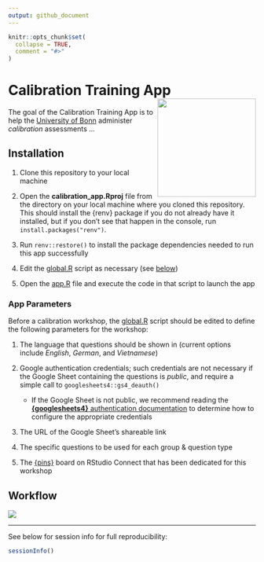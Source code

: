 ```yaml
---
output: github_document
---
```


<!-- README.md is generated from README.Rmd. Please edit that file -->

```r
knitr::opts_chunk$set(
  collapse = TRUE,
  comment = "#>"
)
```

# Calibration Training App <img src="www/university_logo.jpg" align="right" height="200" />

<!-- badges: start -->
<!-- badges: end -->

The goal of the Calibration Training App is to help the [University of Bonn](https://www.uni-bonn.de/en/university/) administer *calibration* assessments ...

## Installation

1. Clone this repository to your local machine

2. Open the **calibration_app.Rproj** file from the directory on your local machine where you cloned this repository. This should install the {renv} package if you do not already have it installed, but if you don't see that happen in the console, run `install.packages("renv")`.

3. Run `renv::restore()` to install the package dependencies needed to run this app successfully

4. Edit the [global.R](global.R) script as necessary (see [below](#app-parameters))

5. Open the [app.R](app.R) file and execute the code in that script to launch the app

### App Parameters

Before a calibration workshop, the [global.R](global.R) script should be edited to define the following parameters for the workshop:

1. The language that questions should be shown in (current options include *English*, *German*, and *Vietnamese*)

2. Google authentication credentials; such credentials are not necessary if the Google Sheet containing the questions is *public*, and require a simple call to `googlesheets4::gs4_deauth()`
    + If the Google Sheet is not public, we recommend reading the [**{googlesheets4}** authentication documentation](https://googlesheets4.tidyverse.org/articles/auth.html) to determine how to configure the appropriate credentials

3. The URL of the Google Sheet's shareable link

4. The specific questions to be used for each group & question type

5. The [{pins}](https://pins.rstudio.com/) board on RStudio Connect that has been dedicated for this workshop 

## Workflow

![](www/calibration_app_workflow.png)

*** 

See below for session info for full reproducibility: 

```r
sessionInfo()
```

